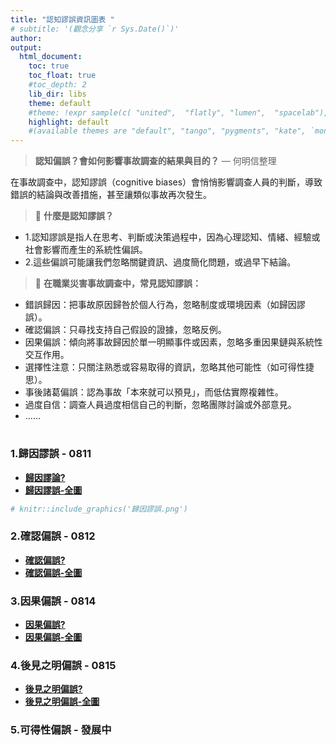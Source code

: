 ```yaml
---
title: "認知謬誤資訊圖表 "
# subtitle: '(觀念分享 `r Sys.Date()`)'
author: 
output: 
  html_document:
    toc: true
    toc_float: true
    #toc_depth: 2
    lib_dir: libs
    theme: default
    #theme: !expr sample(c( "united",  "flatly", "lumen",  "spacelab"), 1)
    highlight: default
    #(available themes are "default", "tango", "pygments", "kate", `monochrome`, `espresso`, `zenburn`, `haddock`, `breezedark`, `textmate`, `arrow`, or `rstudio`).
---
```

> **認知偏誤？會如何影響事故調查的結果與目的？**
--- 何明信整理

在事故調查中，認知謬誤（cognitive biases）會悄悄影響調查人員的判斷，導致錯誤的結論與改善措施，甚至讓類似事故再次發生。

> 🧠 **什麼是認知謬誤？**

- 1.認知謬誤是指人在思考、判斷或決策過程中，因為心理認知、情緒、經驗或社會影響而產生的系統性偏誤。
- 2.這些偏誤可能讓我們忽略關鍵資訊、過度簡化問題，或過早下結論。

> 🚧 **在職業災害事故調查中，常見認知謬誤：**

- 錯誤歸因：把事故原因歸咎於個人行為，忽略制度或環境因素（如歸因謬誤）。
- 確認偏誤：只尋找支持自己假設的證據，忽略反例。
- 因果偏誤：傾向將事故歸因於單一明顯事件或因素，忽略多重因果鏈與系統性交互作用。
- 選擇性注意：只關注熟悉或容易取得的資訊，忽略其他可能性（如可得性捷思）。
- 事後諸葛偏誤：認為事故「本來就可以預見」，而低估實際複雜性。
- 過度自信：調查人員過度相信自己的判斷，忽略團隊討論或外部意見。
- ......


# {.tabset .tabset-fade .tabset-pills}

### **1.歸因謬誤** - 0811  
- **[歸因謬論? ](歸因謬誤.pdf)**    
- **[歸因謬誤-全圖](歸因謬誤.html)**
```r
# knitr::include_graphics('歸因謬誤.png')
```

### **2.確認偏誤** - 0812
- **[確認偏誤? ](確認偏誤.pdf)**
- **[確認偏誤-全圖](確認謬誤.html)**


### **3.因果偏誤** - 0814
- **[因果偏誤? ](因果偏誤.pdf)**
- **[因果偏誤-全圖](因果偏誤.html)**


### **4.後見之明偏誤** - 0815
- **[後見之明偏誤? ](後見之明偏誤.pdf)**
- **[後見之明偏誤-全圖](後見之明偏誤.html)**

### **5.可得性偏誤** - 發展中

